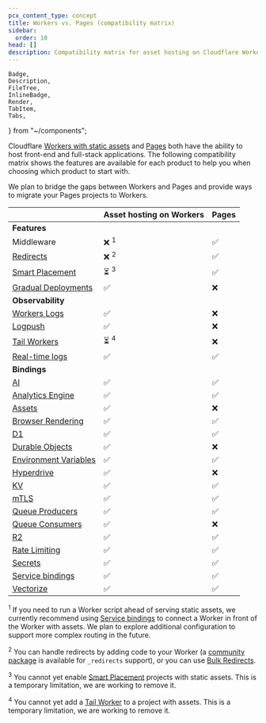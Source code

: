 ```yaml
---
pcx_content_type: concept
title: Workers vs. Pages (compatibility matrix)
sidebar:
  order: 10
head: []
description: Compatibility matrix for asset hosting on Cloudflare Workers and Pages.
---
```


	Badge,
	Description,
	FileTree,
	InlineBadge,
	Render,
	TabItem,
	Tabs,
} from "~/components";

Cloudflare [Workers with static assets](/workers/static-assets/) and [Pages](/pages/) both have the ability to host front-end and full-stack applications. The following compatibility matrix shows the features are available for each product to help you when choosing which product to start with.

We plan to bridge the gaps between Workers and Pages and provide ways to migrate your Pages projects to Workers.

|                                                                                     | Asset hosting on Workers | Pages |
| ----------------------------------------------------------------------------------- | ------------------------ | ----- |
| **Features**                                                                        |                          |       |
| Middleware                                                                          | ❌ <sup>1</sup>          | ✅    |
| [Redirects](/pages/configuration/redirects/)                                        | ❌ <sup>2</sup>          | ✅    |
| [Smart Placement](/workers/configuration/smart-placement/)                          | ⏳ <sup>3</sup>          | ✅    |
| [Gradual Deployments](/workers/configuration/versions-and-deployments/)             | ✅                       | ❌    |
| **Observability**                                                                   |                          |       |
| [Workers Logs](/workers/observability/)                                             | ✅                       | ❌    |
| [Logpush](/workers/observability/logs/logpush/)                                  | ✅                       | ❌    |
| [Tail Workers](/workers/observability/logs/tail-workers/)                        | ⏳ <sup>4</sup>          | ❌    |
| [Real-time logs](/workers/observability/logs/real-time-logs/)                    | ✅                       | ✅    |
| **Bindings**                                                                        |                          |       |
| [AI](/workers-ai/get-started/workers-wrangler/#2-connect-your-worker-to-workers-ai) | ✅                       | ✅    |
| [Analytics Engine](/analytics/analytics-engine)                                     | ✅                       | ✅    |
| [Assets](/workers/static-assets/binding/)                                           | ✅                       | ❌    |
| [Browser Rendering](/browser-rendering)                                             | ✅                       | ✅    |
| [D1](/d1/build-with-d1/d1-client-api/)                                              | ✅                       | ✅    |
| [Durable Objects](/durable-objects/api/)                                            | ✅                       | ❌    |
| [Environment Variables](/workers/configuration/environment-variables/)              | ✅                       | ✅    |
| [Hyperdrive](/hyperdrive/)                                                          | ✅                       | ❌    |
| [KV](/kv/)                                                                          | ✅                       | ✅    |
| [mTLS](/workers/runtime-apis/bindings/mtls/)                                        | ✅                       | ✅    |
| [Queue Producers](/queues/configuration/configure-queues/#producer)                 | ✅                       | ✅    |
| [Queue Consumers](/queues/configuration/configure-queues/#consumer)                 | ✅                       | ❌    |
| [R2](/r2/)                                                                          | ✅                       | ✅    |
| [Rate Limiting](/workers/runtime-apis/bindings/rate-limit/)                         | ✅                       | ✅    |
| [Secrets](/workers/configuration/secrets/)                                          | ✅                       | ✅    |
| [Service bindings](/workers/runtime-apis/bindings/service-bindings/)                | ✅                       | ✅    |
| [Vectorize](/vectorize/get-started/intro/#3-bind-your-worker-to-your-index)         | ✅                       | ✅    |

<sup>1</sup> If you need to run a Worker script ahead of serving static assets,
we currently recommend using [Service
bindings](/workers/runtime-apis/bindings/service-bindings/) to connect a Worker
in front of the Worker with assets. We plan to explore additional configuration
to support more complex routing in the future.

<sup>2</sup> You can handle redirects by adding code to your Worker (a
[community package](https://npmjs.com/package/redirects-in-workers) is available
for `_redirects` support), or you can use [Bulk
Redirects](/rules/url-forwarding/bulk-redirects/).

<sup>3</sup> You cannot yet enable [Smart
Placement](/workers/configuration/smart-placement/) projects with static assets.
This is a temporary limitation, we are working to remove it.

<sup>4</sup> You cannot yet add a [Tail
Worker](/workers/observability/logs/tail-workers/) to a project with assets.
This is a temporary limitation, we are working to remove it.
